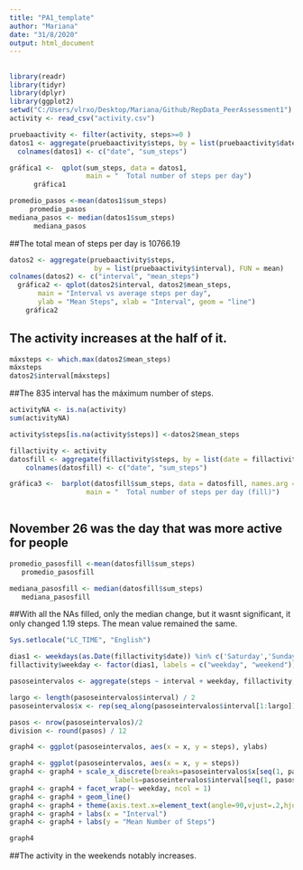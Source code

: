 ```yaml
---
title: "PA1_template"
author: "Mariana"
date: "31/8/2020"
output: html_document
---
```

##
```r
library(readr)
library(tidyr)
library(dplyr)
library(ggplot2)
setwd("C:/Users/vlrxo/Desktop/Mariana/Github/RepData_PeerAssessment1")
activity <- read_csv("activity.csv")
```


```r
pruebaactivity <- filter(activity, steps>=0 )
datos1 <- aggregate(pruebaactivity$steps, by = list(pruebaactivity$date), FUN = sum)
  colnames(datos1) <- c("date", "sum_steps")
```


```r
gráfica1 <-  qplot(sum_steps, data = datos1,
                   main = "  Total number of steps per day")
      gráfica1

```


```r
promedio_pasos <-mean(datos1$sum_steps)
     promedio_pasos 
mediana_pasos <- median(datos1$sum_steps)
      mediana_pasos
```
##The total mean of steps per day is 10766.19

```r
datos2 <- aggregate(pruebaactivity$steps, 
                     by = list(pruebaactivity$interval), FUN = mean)
colnames(datos2) <- c("interval", "mean_steps")
  gráfica2 <- qplot(datos2$interval, datos2$mean_steps, 
       main = "Interval vs average steps per day",
       ylab = "Mean Steps", xlab = "Interval", geom = "line")  
    gráfica2
```
## The activity increases at the half of it.

```r
máxsteps <- which.max(datos2$mean_steps)
máxsteps
datos2$interval[máxsteps]
```
##The 835 interval has the máximum number of steps.

```r
activityNA <- is.na(activity)
sum(activityNA)
```


```r
activity$steps[is.na(activity$steps)] <-datos2$mean_steps

```

```r
fillactivity <- activity
datosfill <- aggregate(fillactivity$steps, by = list(date = fillactivity$date), FUN = sum)
    colnames(datosfill) <- c("date", "sum_steps")

```


```r
gráfica3 <-  barplot(datosfill$sum_steps, data = datosfill, names.arg = datosfill$date,
                   main = "  Total number of steps per day (fill)")
  
```
## November 26 was the day that was more active for people

```r
promedio_pasosfill <-mean(datosfill$sum_steps)
   promedio_pasosfill

mediana_pasosfill <- median(datosfill$sum_steps)
   mediana_pasosfill
```
##With all the NAs filled, only the median change, but it wasnt significant, it only changed 1.19 steps. The mean value remained the same.

```r
Sys.setlocale("LC_TIME", "English")

dias1 <- weekdays(as.Date(fillactivity$date)) %in% c('Saturday','Sunday') 
fillactivity$weekday <- factor(dias1, labels = c("weekday", "weekend"))

pasoseintervalos <- aggregate(steps ~ interval + weekday, fillactivity, FUN = mean)

largo <- length(pasoseintervalos$interval) / 2
pasoseintervalos$x <- rep(seq_along(pasoseintervalos$interval[1:largo]), 2)

pasos <- nrow(pasoseintervalos)/2
division <- round(pasos) / 12
```



```r
graph4 <- ggplot(pasoseintervalos, aes(x = x, y = steps), ylabs)

graph4 <- ggplot(pasoseintervalos, aes(x = x, y = steps))
graph4 <- graph4 + scale_x_discrete(breaks=pasoseintervalos$x[seq(1, pasos, division)],
                          labels=pasoseintervalos$interval[seq(1, pasos, division)])
graph4 <- graph4 + facet_wrap(~ weekday, ncol = 1)
graph4 <- graph4 + geom_line()
graph4 <- graph4 + theme(axis.text.x=element_text(angle=90,vjust=.2,hjust=1))
graph4 <- graph4 + labs(x = "Interval")
graph4 <- graph4 + labs(y = "Mean Number of Steps")

graph4
```
##The activity in the weekends notably increases. 


